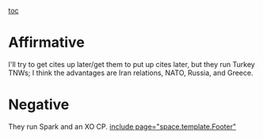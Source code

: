 [[toc]]
=Affirmative= 
I'll try to get cites up later/get them to put up cites later, but they run Turkey TNWs; I think the advantages are Iran relations, NATO, Russia, and Greece.
=Negative= 
They run Spark and an XO CP.
[[include page="space.template.Footer"]]